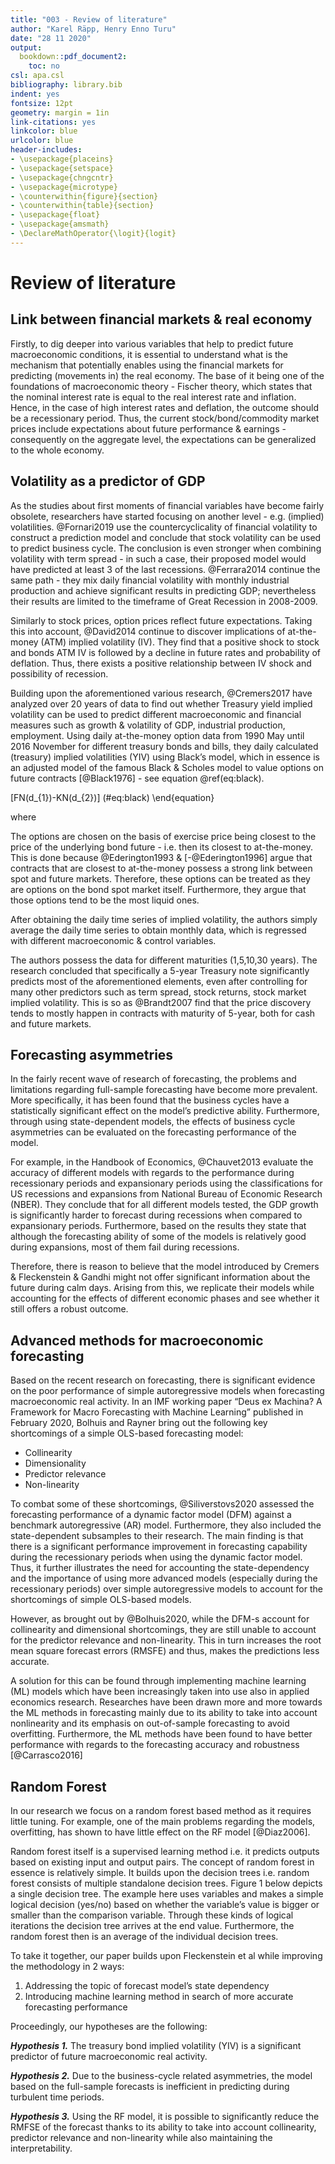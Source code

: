 ```yaml
---
title: "003 - Review of literature"
author: "Karel Räpp, Henry Enno Turu"
date: "28 11 2020"
output: 
  bookdown::pdf_document2:
    toc: no
csl: apa.csl
bibliography: library.bib
indent: yes
fontsize: 12pt
geometry: margin = 1in
link-citations: yes
linkcolor: blue
urlcolor: blue
header-includes:
- \usepackage{placeins}
- \usepackage{setspace}
- \usepackage{chngcntr}
- \usepackage{microtype}
- \counterwithin{figure}{section}
- \counterwithin{table}{section}
- \usepackage{float}
- \usepackage{amsmath}
- \DeclareMathOperator{\logit}{logit}
---
```

\graphicspath{ {./images/} }


# Review of literature
## Link between financial markets & real economy
Firstly, to dig deeper into various variables that help to predict future macroeconomic conditions, it is essential to understand what is the mechanism that potentially enables using the financial markets for predicting (movements in) the real economy.  The base of it being one of the foundations of macroeconomic theory - Fischer theory, which states that the nominal interest rate is equal to the real interest rate and inflation. Hence, in the case of high interest rates and deflation, the outcome should be a recessionary period. Thus, the current stock/bond/commodity market prices include expectations about future performance & earnings - consequently on the aggregate level, the expectations can be generalized to the whole economy.  

## Volatility as a predictor of GDP
As the studies about first moments of financial variables have become fairly obsolete, researchers have started focusing on another level - e.g. (implied) volatilities. @Fornari2019 use the countercyclicality of financial volatility to construct a prediction model and conclude that stock volatility can be used to predict business cycle. The conclusion is even stronger when combining volatility with term spread - in such a case, their proposed model would have predicted at least 3 of the last recessions. @Ferrara2014 continue the same path - they mix daily financial volatility with monthly industrial production and achieve significant results in predicting GDP; nevertheless their results are limited to the timeframe of Great Recession in 2008-2009.

Similarly to stock prices, option prices reflect future expectations. Taking this into account, @David2014 continue to discover implications of at-the-money (ATM) implied volatility (IV). They find that a positive shock to stock and bonds ATM IV is followed by a decline in future rates and probability of deflation. Thus, there exists a positive relationship between IV shock and possibility of recession.

Building upon the aforementioned various research, @Cremers2017 have analyzed over 20 years of data to find out whether Treasury yield implied volatility can be used to predict different macroeconomic and financial measures such as growth & volatility of GDP, industrial production, employment. Using daily at-the-money option data from 1990 May until 2016 November for different treasury bonds and bills, they daily calculated (treasury) implied volatilities (YIV) using Black’s model, which in essence is an adjusted model of the famous Black & Scholes model to value options on future contracts [@Black1976] - see equation \@ref(eq:black).


\begin{equation}\
c = e^{-rT} + [FN(d_{1})-KN(d_{2})] (\#eq:black)
\end{equation}

where 

\begin{align}
d_{1} = \frac{ln (F/K) + 0.5\sigma_{t}^{2}]}{\sqrt{\sigma T}} && d_{2} = d_{1} - \sqrt{\sigma T}
 \end{align}

The options are chosen on the basis of exercise price being closest to the price of the underlying bond future - i.e. then its closest to at-the-money. This is done because @Ederington1993 & [-@Ederington1996] argue that contracts that are closest to at-the-money possess a strong link between spot and future markets. Therefore, these options can be treated as they are options on the bond spot market itself. Furthermore, they argue that those options tend to be the most liquid ones.

After obtaining the daily time series of implied volatility, the authors simply average the daily time series to obtain monthly data, which is regressed with different macroeconomic & control variables.


\begin{equation}
\sum_{j=1}^{j=H} log(1+GDP_{i,t+j}) = \alpha_{H}+ \beta_{H} \sigma_{IV,t}^{INT} + Controls +\varepsilon_{t+H}
\end{equation}

The authors possess the data for different maturities (1,5,10,30 years). The research concluded that specifically a 5-year Treasury note significantly predicts most of the aforementioned elements, even after controlling for many other predictors such as term spread, stock returns, stock market implied volatility. This is so as @Brandt2007 find that the price discovery tends to mostly happen in  contracts with maturity of 5-year, both for cash and future markets.

## Forecasting asymmetries
In the fairly recent wave of research of forecasting, the problems and limitations regarding full-sample forecasting have become more prevalent. More specifically, it has been found that the business cycles have a statistically significant effect on the model’s predictive ability. Furthermore, through using state-dependent models, the effects of business cycle asymmetries can be evaluated on the forecasting performance of the model.

For example, in the Handbook of Economics, @Chauvet2013 evaluate the accuracy of different models with regards to the performance during recessionary periods and expansionary periods using the classifications for US recessions and expansions from National Bureau of Economic Research (NBER). They conclude that for all different models tested, the GDP growth is significantly harder to forecast during recessions when compared to expansionary periods. Furthermore, based on the results they state that although the forecasting ability of some of the models is relatively good during expansions, most of them fail during recessions. 

Therefore, there is reason to believe that the model introduced by Cremers & Fleckenstein & Gandhi might not offer significant information about the future during calm days. Arising from this, we replicate their models while accounting for the effects of different economic phases and see whether it still offers a robust outcome.

## Advanced methods for macroeconomic forecasting
Based on the recent research on forecasting, there is significant evidence on the poor performance of simple autoregressive models when forecasting macroeconomic real activity.
In an IMF working paper “Deus ex Machina? A Framework for Macro Forecasting with Machine Learning” published in February 2020, Bolhuis and Rayner bring out the following key shortcomings of a simple OLS-based forecasting model:

* Collinearity
* Dimensionality
* Predictor relevance
* Non-linearity

To combat some of these shortcomings, @Siliverstovs2020 assessed the forecasting performance of a dynamic factor model (DFM) against a benchmark autoregressive (AR) model. Furthermore, they also included the state-dependent subsamples to their research. The main finding is that there is a significant performance improvement in forecasting capability during the recessionary periods when using the dynamic factor model. Thus, it further illustrates the need for accounting the state-dependency and the importance of using more advanced models (especially during the recessionary periods) over simple autoregressive models to account for the shortcomings of simple OLS-based models.

However, as brought out by @Bolhuis2020, while the DFM-s account for collinearity and dimensional shortcomings, they are still unable to account for the predictor relevance and non-linearity. This in turn increases the root mean square forecast errors (RMSFE) and thus, makes the predictions less accurate.

A solution for this can be found through implementing machine learning (ML) models which have been increasingly taken into use also in applied economics research. Researches have been drawn more and more towards the ML methods in forecasting mainly due to its ability to take into account nonlinearity and its emphasis on out-of-sample forecasting to avoid overfitting. Furthermore, the ML methods have been found to have better performance with regards to the forecasting accuracy and robustness [@Carrasco2016]

## Random Forest 
In our research we focus on a random forest based method as it requires little tuning. For example, one of the main problems regarding the models, overfitting, has shown to have little effect on the RF model [@Diaz2006].

Random forest itself is a supervised learning method i.e. it predicts outputs based on existing input and output pairs. The concept of random forest in essence is relatively simple. It builds upon the decision trees i.e. random forest consists of multiple standalone decision trees.
Figure 1 below depicts a single decision tree. The example here uses variables and makes a simple logical decision (yes/no) based on whether the variable’s value is bigger or smaller than the comparison variable. Through these kinds of logical iterations the decision tree arrives at the end value. Furthermore, the random forest then is an average of the individual decision trees.

\begin{figure}
\includegraphics{trees}
\caption{Example of a decision tree.}\label{fig1}
\end{figure}


To take it together, our paper builds upon Fleckenstein et al while improving the methodology in 2 ways:

1. Addressing the topic of forecast model’s state dependency
2. Introducing machine learning method in search of more accurate forecasting performance

Proceedingly, our hypotheses are the following: 

***Hypothesis 1.*** The treasury bond implied volatility (YIV) is a significant predictor of future macroeconomic real activity.

***Hypothesis 2.*** Due to the business-cycle related asymmetries, the model based on the full-sample forecasts is inefficient in predicting during turbulent time periods.

***Hypothesis 3.*** Using the RF model, it is possible to significantly reduce the RMFSE of the forecast thanks to its ability to take into account collinearity, predictor relevance and non-linearity while also maintaining the interpretability.
